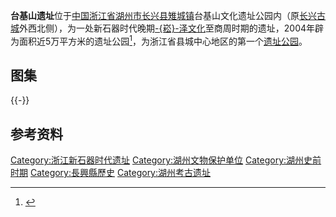 {{文物保护单位
| 级别 = 省级
| 省区市 = 浙江省
| 名称 = 台基山遗址
| 图片 = 
| 编号 = 6-26
| 分类 = 古遗址
| 时代 = 新石器时代至商周
| 所在 = [[湖州市|湖州市]][[长兴县|长兴县]]
| 登录 = 2011年1月
}}
'''台基山遗址'''位于[[中国|中国]][[浙江省|浙江省]][[湖州市|湖州市]][[长兴县|长兴县]][[雉城镇|雉城镇]]台基山文化遗址公园内（原[[长兴城池|长兴古城]]外西北侧），为一处新石器时代晚期[[崧澤文化|-{崧}-泽文化]]至商周时期的遗址，2004年辟为面积近5万平方米的遗址公园<ref>{{cite web|url=http://www.gmw.cn/01gmrb/2008-12/20/content_871044.htm|title=《浙江长兴：经济文化共荣提升“幸福指数” 》|accessdate=2014-03-18|work=|publisher=光明网|archive-date=2015-09-24|archive-url=https://web.archive.org/web/20150924040840/http://www.gmw.cn/01gmrb/2008-12/20/content_871044.htm|dead-url=no}}</ref>，为浙江省县城中心地区的第一个[[遗址公园|遗址公园]]。
==图集==
{{multiple image
| align  = left
| image1 = Taiji Hill Site 03 2014-03.JPG
| width1 = 240
| caption1 = 遗址公园内主题雕塑
| image2 = Taiji Hill Site 04 2014-03.JPG
| width2 = 240
| caption2 = 浮雕壁画
| image3 = Taiji Hill Site 05 2014-03.JPG
| width3 = 240
| caption3 = 散置雕塑
}}
{{-}}
==参考资料==
{{reflist|2}}
{{DEFAULTSORT:T}}
{{commons|Category:Taiji Hill Site}}

{{湖州市境内的浙江省文物保护单位}}
{{浙江省省级考古遗址公园}}

[[Category:浙江新石器时代遗址|Category:浙江新石器时代遗址]]
[[Category:湖州文物保护单位|Category:湖州文物保护单位]]
[[Category:湖州史前时期|Category:湖州史前时期]]
[[Category:長興縣歷史|Category:長興縣歷史]]
[[Category:湖州考古遗址|Category:湖州考古遗址]]